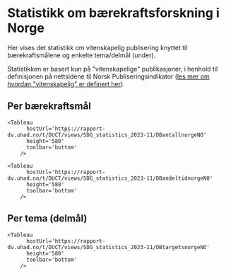 
# Statistikk om bærekraftsforskning i Norge

Her vises det statistikk om vitenskapelig publisering knyttet til bærekraftsmålene og enkelte tema/delmål (under).

Statistikken er basert kun på "vitenskapelige" publikasjoner, i henhold til definisjonen på nettsidene til Norsk Publiseringsindikator 
([les mer om hvordan "vitenskapelig" er definert her](/hjelp/sokehjelp#vitenskapelig-nvi)).

## Per bærekraftsmål

    <Tableau
          hostUrl='https://rapport-dv.uhad.no/t/DUCT/views/SDG_statistics_2023-11/DBantallnorgeNO'
          height='580'
          toolbar='bottom'
        />

    <Tableau
          hostUrl='https://rapport-dv.uhad.no/t/DUCT/views/SDG_statistics_2023-11/DBandeltidnorgeNO'
          height='580'
          toolbar='bottom'
        />


## Per tema (delmål)

    <Tableau
          hostUrl='https://rapport-dv.uhad.no/t/DUCT/views/SDG_statistics_2023-11/DBtargetsnorgeNO'
          height='580'
          toolbar='bottom'
        />